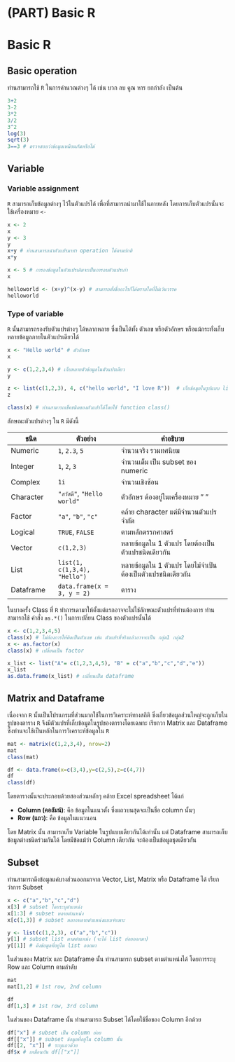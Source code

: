 # (PART) Basic R {.unnumbered}

# **Basic R**

## Basic operation

ท่านสามารถใช้ `R` ในการคำนวณต่างๆ ได้ เช่น บวก ลบ คูณ หาร ยกกำลัง เป็นต้น

```r
3+2
3-2
3*2
3/2
3^2
log(3)
sqrt(3)
3==3 # ตรวจสอบว่าข้อมูลเหมือนกันหรือไม่
```

## Variable

### Variable assignment

`R` สามารถเก็บข้อมูลต่างๆ ไว้ในตัวแปรได้ เพื่อที่สามารถนำมาใช้ในภายหลัง โดยการเก็บตัวแปรนั้นจะใช้เครื่องหมาย `<-`

```r
x <- 2
x
y <- 3
y
x+y # ท่านสามารถนำตัวแปรมาทำ operation ได้ตามปกติ
x*y

x <- 5 # การลงข้อมูลในตัวแปรเดิมจะเป็นการลบตัวแปรเก่า
x

helloworld <- (x+y)^(x-y) # สามารถตั้งชื่ออะไรก็ได้ตราบใดที่ไม่เว้นวรรค
helloworld
```

### Type of variable

`R` นั้นสามารถรองรับตัวแปรต่างๆ ได้หลากหลาย ซึ่งเป็นได้ทั้ง ตัวเลข หรือตัวอักษร หรือแม้กระทั่งเก็บหลายข้อมูลภายในตัวแปรเดียวได้

```r
x <- "Hello world" # ตัวอักษร
x

y <- c(1,2,3,4) # เก็บหลายตัวข้อมูลในตัวแปรเดียว
y

z <- list(c(1,2,3), 4, c("hello world", "I love R"))  # เก็บข้อมูลในรูปแบบ list
z

class(x) # ท่านสามารถเช็คชนิดของตัวแปรได้โดยใช้ function class()
```

ลักษณะตัวแปรต่างๆ ใน `R` มีดังนี้

| ชนิด       | ตัวอย่าง                       | คำอธิบาย                                           |
|----------------|---------------------|------------------------------------|
| Numeric   | `1`, `2.3`, `5`              | จำนวนจริง รวมทศนิยม                                 |
| Integer   | `1`, `2`, `3`                | จำนวนเต็ม เป็น subset ของ numeric                   |
| Complex   | `1i`                         | จำนวนเชิงซ้อน                                       |
| Character | `"สวัสดี"`, `"Hello world"`    | ตัวอักษร ต้องอยู่ในเครื่องหมาย " "                       |
| Factor    | `"a"`, `"b"`, `"c"`          | คล้าย character แต่มีจำนวนตัวแปรจำกัด                  |
| Logical   | `TRUE`, `FALSE`              | ตามหลักตรรกศาสตร์                                   |
| Vector    | `c(1,2,3)`                   | หลายข้อมูลใน 1 ตัวแปร โดยต้องเป็นตัวแปรชนิดเดียวกัน        |
| List      | `list(1, c(1,3,4), "Hello")` | หลายข้อมูลใน 1 ตัวแปร โดยไม่จำเป้นต้องเป็นตัวแปรชนิดเดียวกัน |
| Dataframe | `data.frame(x = 3, y = 2)`   | ตาราง                                             |

ในบางครั้ง Class ที่ `R` ทำการเดามาให้ตั้งแต่แรกอาจจะไม่ใช่ลักษณะตัวแปรที่ท่านต้องการ ท่านสามารถใช้ คำสั่ง `as.*()` ในการเปลี่ยน Class ของตัวแปรนั้นได้

```r
x <- c(1,2,3,4,5)
class(x) # ไม่ต้องการให้คิดเป็นตัวเลข เช่น ตัวแปรที่จริงแล้วอาจจะเป็น กลุ่ม1 กลุ่ม2
x <- as.factor(x)
class(x) # เปลี่ยนเป็น factor

x_list <- list("A"= c(1,2,3,4,5), "B" = c("a","b","c","d","e"))
x_list
as.data.frame(x_list) # เปลี่ยนเป็น dataframe
```

## Matrix and Dataframe

เนื่องจาก `R` นั้นเป็นโปรแกรมที่ส่วนมากใช้ในการวิเคราะห์ทางสถิติ ซึ่งเกี่ยวข้อมูลส่วนใหญ่จะถูกเก็บในรูปของตาราง `R` จึงมีตัวแปรที่เก็บข้อมูลในรูปของตารางโดยเฉพาะ เรียกวา Matrix และ Dataframe ซึ่งท่านจะใช้เป็นหลักในการวิเคราะห์ข้อมูลใน `R`

```r
mat <- matrix(c(1,2,3,4), nrow=2)
mat
class(mat)

df <- data.frame(x=c(3,4),y=c(2,5),z=c(4,7))
df
class(df)
```

โดยตารางนั้นจะประกอบด้วยสองส่วนหลักๆ คล้าย Excel spreadsheet ได้แก่

-   **Column (คอลัมน์)**: คือ ข้อมูลในแนวตั้ง ซึ่งแถวบนสุดจะเป็นชื่อ column นั้นๆ
-   **Row (แถว)**: คือ ข้อมูลในแนวนอน

โดย Matrix นั้น สามารถเก็บ Variable ในรูปแบบเดียวกันได้เท่านั้น แต่ Dataframe สามารถเก็บข้อมูลต่างชนิดร่วมกันได้ โดยมีข้อแม้ว่า Column เดียวกัน จะต้องเป็นข้อมูลชุดเดียวกัน

## Subset

ท่านสามารถดึงข้อมูลแค่บางส่วนออกมาจาก Vector, List, Matrix หรือ Dataframe ได้ เรียกว่าการ Subset

```r
x <- c("a","b","c","d")
x[3] # subset โดยระบุตำแหน่ง
x[1:3] # subset หลายตำแหน่ง
x[c(1,3)] # subset หลากหลายตำแหน่งแบบจำเพาะ

y <- list(c(1,2,3), c("a","b","c"))
y[1] # subset list ตามตำแหน่ง (จะได้ list ย่อยออกมา)
y[[1]] # ดึงข้อมูลที่อยู่ใน list ออกมา
```

ในส่วนของ Matrix และ Dataframe นั้น ท่านสามารถ subset ตามตำแหน่งได้ โดยการระบุ Row และ Column ตามลำดับ

```r
mat
mat[1,2] # 1st row, 2nd column

df
df[1,3] # 1st row, 3rd column
```

ในส่วนของ Dataframe นั้น ท่านสามารถ Subset ได้โดยใช้ชื่อของ Column อีกด้วย

```r
df["x"] # subset เป็น column ย่อย
df[["x"]] # subset ข้อมูลที่อยู่ใน column นั้น
df[[2, "x"]] # ระบุแถวด้วย
df$x # เหมือนกัน df[["x"]]
```
